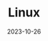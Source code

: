 ---
title: Linux
description: Explore the world of Linux with Us. Discover essential tips and tricks, navigate diverse distributions, and unlock the potential of open-source computing. Whether you're a beginner or a Linux pro, find expert insights and tutorials tailored to your skill level.
date: 2023-10-26

---